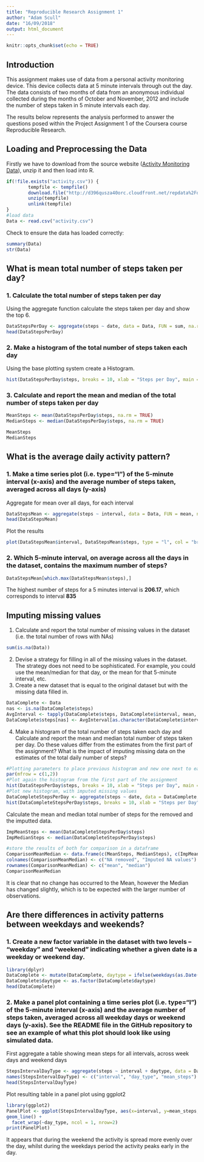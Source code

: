 ```yaml
---
title: "Reproducible Research Assignment 1"
author: "Adam Scull"
date: "16/09/2018"
output: html_document
---
```


```r
knitr::opts_chunk$set(echo = TRUE)
```

## Introduction

This assignment makes use of data from a personal activity monitoring device. This device collects data at 5 minute intervals through out the day. The data consists of two months of data from an anonymous individual collected during the months of October and November, 2012 and include the number of steps taken in 5 minute intervals each day.

The results below represents the analysis performed to answer the questions posed within the Project Assignment 1 of the Coursera course Reproducible Research.

## Loading and Preprocessing the Data

Firstly we have to download from the source website ([Activity Monitoring Data](https://d396qusza40orc.cloudfront.net/repdata%2Fdata%2Factivity.zip)), unzip it and then load into R.

```r
if(!file.exists("activity.csv")) {
        tempfile <- tempfile()
        download.file("http://d396qusza40orc.cloudfront.net/repdata%2Fdata%2Factivity.zip",destfile = tempfile)
        unzip(tempfile)
        unlink(tempfile)
}
#load data
Data <- read.csv("activity.csv")
```

Check to ensure the data has loaded correctly:

```r
summary(Data)
str(Data)
```

## What is mean total number of steps taken per day?

### 1. Calculate the total number of steps taken per day
Using the aggregate function calculate the steps taken per day and show the top 6.

```r
DataStepsPerDay <- aggregate(steps ~ date, data = Data, FUN = sum, na.rm = TRUE)
head(DataStepsPerDay)
```

### 2.  Make a histogram of the total number of steps taken each day
Using the base plotting system create a Histogram.

```r
hist(DataStepsPerDay$steps, breaks = 10, xlab = "Steps per Day", main = "Total Number of Steps Taken Per Day", col = "brown")
```

### 3. Calculate and report the mean and median of the total number of steps taken per day

```r
MeanSteps <- mean(DataStepsPerDay$steps, na.rm = TRUE)
MedianSteps <- median(DataStepsPerDay$steps, na.rm = TRUE)
```

```r
MeanSteps
MedianSteps
```

## What is the average daily activity pattern?

### 1. Make a time series plot (i.e. \color{red}{\verb|type = "l"|}type="l") of the 5-minute interval (x-axis) and the average number of steps taken, averaged across all days (y-axis)

Aggregate for mean over all days, for each interval
```r
DataStepsMean <- aggregate(steps ~ interval, data = Data, FUN = mean, na.rm = TRUE)
head(DataStepsMean)
```

Plot the results
```r
plot(DataStepsMean$interval, DataStepsMean$steps, type = "l", col = "brown", xlab = "Intervals", ylab = "Total steps per interval", main = "Number of steps per interval (averaged) (NA removed)")
```

### 2. Which 5-minute interval, on average across all the days in the dataset, contains the maximum number of steps?

```r
DataStepsMean[which.max(DataStepsMean$steps),]
```
The highest number of steps for a 5 minutes interval is **206.17**,
which corresponds to interval **835**

## Imputing missing values

1. Calculate and report the total number of missing values in the dataset (i.e. the total number of rows with \color{red}{\verb|NA|}NAs)

```r
sum(is.na(Data))
```

2. Devise a strategy for filling in all of the missing values in the dataset. The strategy does not need to be sophisticated. For example, you could use the mean/median for that day, or the mean for that 5-minute interval, etc.
3. Create a new dataset that is equal to the original dataset but with the missing data filled in.

```r

DataComplete <- Data
nas <- is.na(DataComplete$steps)
AvgInterval <- tapply(DataComplete$steps, DataComplete$interval, mean, na.rm=TRUE, simplify=TRUE)
DataComplete$steps[nas] <- AvgInterval[as.character(DataComplete$interval[nas])]
```

4. Make a histogram of the total number of steps taken each day and Calculate and report the mean and median total number of steps taken per day. Do these values differ from the estimates from the first part of the assignment? What is the impact of imputing missing data on the estimates of the total daily number of steps?

```r
#Plotting parameters to place previous histogram and new one next to each other
par(mfrow = c(1,2))
#Plot again the histogram from the first part of the assignment
hist(DataStepsPerDay$steps, breaks = 10, xlab = "Steps per Day", main = "NAs REMOVED - Total steps/day", col = "brown")
#Plot new histogram, with imputed missing values
DataCompleteStepsPerDay <- aggregate(steps ~ date, data = DataComplete, FUN = sum, na.rm = TRUE)
hist(DataCompleteStepsPerDay$steps, breaks = 10, xlab = "Steps per Day", main = "NAs IMPUTED - Total steps/day", col = "brown")
```

Calculate the mean and median total number of steps for the removed and the imputted data.
```r
ImpMeanSteps <- mean(DataCompleteStepsPerDay$steps)
ImpMedianSteps <- median(DataCompleteStepsPerDay$steps)

#store the results of both for comparison in a dataframe
ComparisonMeanMedian <- data.frame(c(MeanSteps, MedianSteps), c(ImpMeanSteps, ImpMedianSteps))
colnames(ComparisonMeanMedian) <- c("NA removed", "Imputed NA values")
rownames(ComparisonMeanMedian) <- c("mean", "median")
ComparisonMeanMedian
```

It is clear that no change has occurred to the Mean, however the Median has changed slightly, which is to be expected with the larger number of observations.

## Are there differences in activity patterns between weekdays and weekends?

### 1. Create a new factor variable in the dataset with two levels – “weekday” and “weekend” indicating whether a given date is a weekday or weekend day.

```r
library(dplyr)
DataComplete <- mutate(DataComplete, daytype = ifelse(weekdays(as.Date(DataComplete$date)) == "Saturday" | weekdays(as.Date(DataComplete$date)) == "Sunday", "weekend", "weekday"))
DataComplete$daytype <- as.factor(DataComplete$daytype)
head(DataComplete)
```

### 2. Make a panel plot containing a time series plot (i.e. \color{red}{\verb|type = "l"|}type="l") of the 5-minute interval (x-axis) and the average number of steps taken, averaged across all weekday days or weekend days (y-axis). See the README file in the GitHub repository to see an example of what this plot should look like using simulated data.

First aggregate a table showing mean steps for all intervals, across week days and weekend days
```r
StepsIntervalDayType <- aggregate(steps ~ interval + daytype, data = DataComplete, FUN = mean)
names(StepsIntervalDayType) <- c("interval", "day_type", "mean_steps")
head(StepsIntervalDayType)
```

Plot resulting table in a panel plot using ggplot2

```r
library(ggplot2)
PanelPlot <- ggplot(StepsIntervalDayType, aes(x=interval, y=mean_steps, color = day_type)) +
geom_line() +
  facet_wrap(~day_type, ncol = 1, nrow=2)
print(PanelPlot)
```

It appears that during the weekend the activity is spread more evenly over the day, whilst during the weekdays period the activity peaks early in the day.
